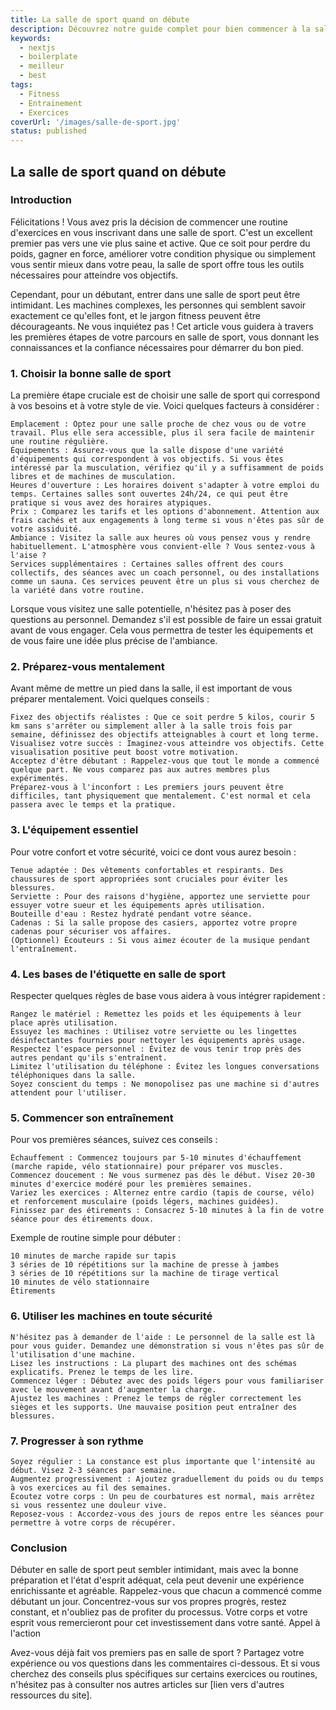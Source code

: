 ```yaml
---
title: La salle de sport quand on débute
description: Découvrez notre guide complet pour bien commencer à la salle de sport. Conseils pratiques, erreurs à éviter et astuces pour rester motivé, tout ce qu'il faut savoir pour transformer votre première expérience en réussite !
keywords:
  - nextjs
  - boilerplate
  - meilleur
  - best
tags:
  - Fitness
  - Entrainement
  - Exercices
coverUrl: '/images/salle-de-sport.jpg'
status: published
---
```

## La salle de sport quand on débute 

### Introduction

Félicitations ! Vous avez pris la décision de commencer une routine d'exercices en vous inscrivant dans une salle de sport. C'est un excellent premier pas vers une vie plus saine et active. Que ce soit pour perdre du poids, gagner en force, améliorer votre condition physique ou simplement vous sentir mieux dans votre peau, la salle de sport offre tous les outils nécessaires pour atteindre vos objectifs.

Cependant, pour un débutant, entrer dans une salle de sport peut être intimidant. Les machines complexes, les personnes qui semblent savoir exactement ce qu'elles font, et le jargon fitness peuvent être décourageants. Ne vous inquiétez pas ! Cet article vous guidera à travers les premières étapes de votre parcours en salle de sport, vous donnant les connaissances et la confiance nécessaires pour démarrer du bon pied.
### 1. Choisir la bonne salle de sport

La première étape cruciale est de choisir une salle de sport qui correspond à vos besoins et à votre style de vie. Voici quelques facteurs à considérer :

    Emplacement : Optez pour une salle proche de chez vous ou de votre travail. Plus elle sera accessible, plus il sera facile de maintenir une routine régulière.
    Équipements : Assurez-vous que la salle dispose d'une variété d'équipements qui correspondent à vos objectifs. Si vous êtes intéressé par la musculation, vérifiez qu'il y a suffisamment de poids libres et de machines de musculation.
    Heures d'ouverture : Les horaires doivent s'adapter à votre emploi du temps. Certaines salles sont ouvertes 24h/24, ce qui peut être pratique si vous avez des horaires atypiques.
    Prix : Comparez les tarifs et les options d'abonnement. Attention aux frais cachés et aux engagements à long terme si vous n'êtes pas sûr de votre assiduité.
    Ambiance : Visitez la salle aux heures où vous pensez vous y rendre habituellement. L'atmosphère vous convient-elle ? Vous sentez-vous à l'aise ?
    Services supplémentaires : Certaines salles offrent des cours collectifs, des séances avec un coach personnel, ou des installations comme un sauna. Ces services peuvent être un plus si vous cherchez de la variété dans votre routine.

Lorsque vous visitez une salle potentielle, n'hésitez pas à poser des questions au personnel. Demandez s'il est possible de faire un essai gratuit avant de vous engager. Cela vous permettra de tester les équipements et de vous faire une idée plus précise de l'ambiance.

### 2. Préparez-vous mentalement

Avant même de mettre un pied dans la salle, il est important de vous préparer mentalement. Voici quelques conseils :

    Fixez des objectifs réalistes : Que ce soit perdre 5 kilos, courir 5 km sans s'arrêter ou simplement aller à la salle trois fois par semaine, définissez des objectifs atteignables à court et long terme.
    Visualisez votre succès : Imaginez-vous atteindre vos objectifs. Cette visualisation positive peut boost votre motivation.
    Acceptez d'être débutant : Rappelez-vous que tout le monde a commencé quelque part. Ne vous comparez pas aux autres membres plus expérimentés.
    Préparez-vous à l'inconfort : Les premiers jours peuvent être difficiles, tant physiquement que mentalement. C'est normal et cela passera avec le temps et la pratique.

### 3. L'équipement essentiel

Pour votre confort et votre sécurité, voici ce dont vous aurez besoin :

    Tenue adaptée : Des vêtements confortables et respirants. Des chaussures de sport appropriées sont cruciales pour éviter les blessures.
    Serviette : Pour des raisons d'hygiène, apportez une serviette pour essuyer votre sueur et les équipements après utilisation.
    Bouteille d'eau : Restez hydraté pendant votre séance.
    Cadenas : Si la salle propose des casiers, apportez votre propre cadenas pour sécuriser vos affaires.
    (Optionnel) Écouteurs : Si vous aimez écouter de la musique pendant l'entraînement.

### 4. Les bases de l'étiquette en salle de sport

Respecter quelques règles de base vous aidera à vous intégrer rapidement :

    Rangez le matériel : Remettez les poids et les équipements à leur place après utilisation.
    Essuyez les machines : Utilisez votre serviette ou les lingettes désinfectantes fournies pour nettoyer les équipements après usage.
    Respectez l'espace personnel : Évitez de vous tenir trop près des autres pendant qu'ils s'entraînent.
    Limitez l'utilisation du téléphone : Évitez les longues conversations téléphoniques dans la salle.
    Soyez conscient du temps : Ne monopolisez pas une machine si d'autres attendent pour l'utiliser.

### 5. Commencer son entraînement

Pour vos premières séances, suivez ces conseils :

    Échauffement : Commencez toujours par 5-10 minutes d'échauffement (marche rapide, vélo stationnaire) pour préparer vos muscles.
    Commencez doucement : Ne vous surmenez pas dès le début. Visez 20-30 minutes d'exercice modéré pour les premières semaines.
    Variez les exercices : Alternez entre cardio (tapis de course, vélo) et renforcement musculaire (poids légers, machines guidées).
    Finissez par des étirements : Consacrez 5-10 minutes à la fin de votre séance pour des étirements doux.

Exemple de routine simple pour débuter :

    10 minutes de marche rapide sur tapis
    3 séries de 10 répétitions sur la machine de presse à jambes
    3 séries de 10 répétitions sur la machine de tirage vertical
    10 minutes de vélo stationnaire
    Étirements

### 6. Utiliser les machines en toute sécurité

    N'hésitez pas à demander de l'aide : Le personnel de la salle est là pour vous guider. Demandez une démonstration si vous n'êtes pas sûr de l'utilisation d'une machine.
    Lisez les instructions : La plupart des machines ont des schémas explicatifs. Prenez le temps de les lire.
    Commencez léger : Débutez avec des poids légers pour vous familiariser avec le mouvement avant d'augmenter la charge.
    Ajustez les machines : Prenez le temps de régler correctement les sièges et les supports. Une mauvaise position peut entraîner des blessures.

### 7. Progresser à son rythme

    Soyez régulier : La constance est plus importante que l'intensité au début. Visez 2-3 séances par semaine.
    Augmentez progressivement : Ajoutez graduellement du poids ou du temps à vos exercices au fil des semaines.
    Écoutez votre corps : Un peu de courbatures est normal, mais arrêtez si vous ressentez une douleur vive.
    Reposez-vous : Accordez-vous des jours de repos entre les séances pour permettre à votre corps de récupérer.

### Conclusion

Débuter en salle de sport peut sembler intimidant, mais avec la bonne préparation et l'état d'esprit adéquat, cela peut devenir une expérience enrichissante et agréable. Rappelez-vous que chacun a commencé comme débutant un jour. Concentrez-vous sur vos propres progrès, restez constant, et n'oubliez pas de profiter du processus. Votre corps et votre esprit vous remercieront pour cet investissement dans votre santé.
Appel à l'action

Avez-vous déjà fait vos premiers pas en salle de sport ? Partagez votre expérience ou vos questions dans les commentaires ci-dessous. Et si vous cherchez des conseils plus spécifiques sur certains exercices ou routines, n'hésitez pas à consulter nos autres articles sur [lien vers d'autres ressources du site].

<style jsx>{`
  h1,
  h2,
  h3,
  p {
    color: white !important;
  }
`}
</style>



